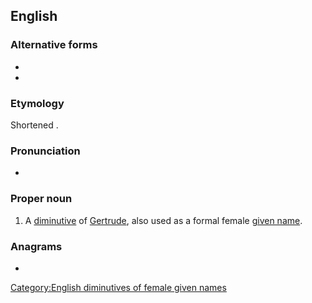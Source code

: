 ==English==

===Alternative forms===
* {{l|en|Trudi}}
* {{l|en|Trudie}}

===Etymology===
Shortened {{suffix|en|Gertrude|y}}.

===Pronunciation===
* {{a|GA}} {{IPA|/ˈtɹudi/|lang=en}}

===Proper noun===
{{en-proper noun}}

# A [[diminutive]] of [[Gertrude]], also used as a formal female [[given name]].

===Anagrams===
* {{anagrams|en|durty|turdy}}

[[Category:English diminutives of female given names]]